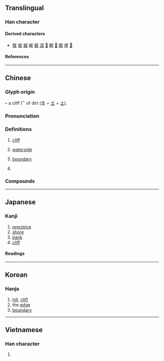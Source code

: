 {{character info}}
==Translingual==

===Han character===
{{Han char|rn=27|rad=厂|as=06|sn=8|four=|canj=MGG|ids=⿸厂圭}}

====Derived characters====
* [[啀]] [[堐]] [[娾]] [[崕]] [[捱]] [[涯]] [[𣔦]] [[睚]] [[𧍊]] [[䝽]] [[崖]] [[𦲒]]

====References====
{{Han ref|kx=0161.080|dkj=02930|dj=0367.310|hdz=10070.120|uh=5393}}

----

==Chinese==
{{zh-forms}}

===Glyph origin===
{{Han etym}}
{{Han compound|厂|t1=cliff|圭|ls=psc|c1=s|c2=p}} – a cliff 厂 of dirt (圭 = [[土]] + [[土]]).

===Pronunciation===
{{zh-pron
|m=yá,yái
|c=ngaai4
|mc=y
|oc=y
|ma=
|cat=n
}}

===Definitions===
{{zh-hanzi}}

# [[cliff]]
#: {{zh-alt-inline|崖}}
# [[waterside]]
#: {{zh-alt-inline|涯}}
# [[boundary]]
#: {{zh-alt-inline|涯}}
# {{zh-o}} {{zh-alt-form|睚}}

===Compounds===
{{zh-der|厓谷|厓山|厓眥}}

----

==Japanese==

===Kanji===
{{ja-kanji|grade=|rs=厂06}}

# [[precipice]]
# [[shore]]
# [[bank]]
# [[cliff]]

====Readings====
{{ja-readings
|goon=げ
|kanon=がい
|kun=がけ, きし, かたへ, はて
}}

----

==Korean==

===Hanja===
{{ko-hanja|애}}

# [[hill]], [[cliff]]
# the [[edge]]
# [[boundary]]

----

==Vietnamese==

===Han character===
{{vi-readings|rs=厂06|reading=day}}

# {{rfdef|vi|sort=厂06}}
